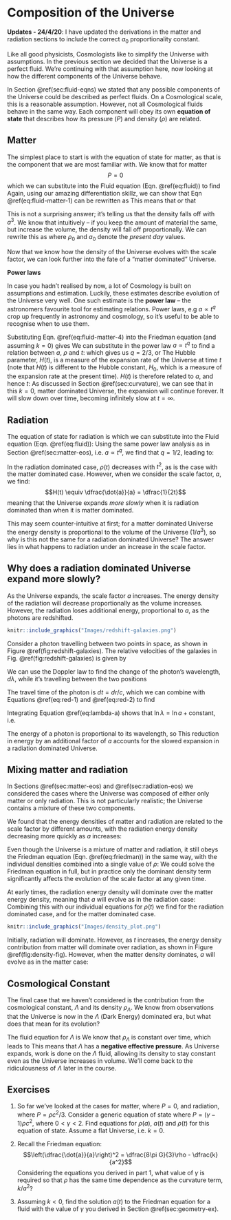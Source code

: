 Composition of the Universe {#ch:constituents}
===========================

**Updates - 24/4/20**: I have updated the derivations in the matter and radiation sections to include the correct $a_0$ proportionality constant.

Like all good physicists, Cosmologists like to simplify the Universe
with assumptions. In the previous section we decided that the Universe
is a perfect fluid. We're continuing with that assumption here, now
looking at how the different components of the Universe behave.

In Section \@ref(sec:fluid-eqns) we stated that any possible components of
the Universe could be described as perfect fluids. On a Cosmological
scale, this is a reasonable assumption. However, not all Cosmological
fluids behave in the same way. Each component will obey its own
**equation of state** that describes how its pressure ($P$) and density
($\rho$) are related.

Matter {#sec:matter-eos}
------

The simplest place to start is with the equation of state for matter, as
that is the component that we are most familiar with. We know that for
matter $$P = 0$$ which we can substitute into the Fluid equation (Eqn. \@ref(eq:fluid)) to find
\begin{equation}
    \dot{\rho} + 3\dfrac{\dot{a}}{a}\rho = 0
(\#eq:fluid-matter-1)
\end{equation}
Again, using our amazing
differentiation skillz, we can show that Eqn \@ref(eq:fluid-matter-1) can be rewritten as
\begin{equation}
\dfrac{1}{a^3}\dfrac{d}{dt}\left(\rho a^3\right) = 0
(\#eq:fluid-matter-2)
\end{equation}
This means that
\begin{equation}
\dfrac{d}{dt}\left(\rho a^3\right) = 0
(\#eq:fluid-matter-2)
\end{equation}
or that 
\begin{equation}
    \rho a^3 = \text{constant,} \text{ or }\rho \propto \dfrac{1}{a^3}
    (\#eq:fluid-matter-3)
\end{equation}

This is not a surprising answer; it's telling us that the density falls
off with $a^3$. We know that intuitively -- if you keep the amount of
material the same, but increase the volume, the density will fall off
proportionally. We can rewrite this as 
\begin{equation}
\rho = \dfrac{\rho_0 a_0^3}{a^3}
(\#eq:fluid-matter-4)
\end{equation}
where $\rho_0$ and $a_0$ denote the *present day* values.

Now that we know how the density of the Universe evolves with the scale
factor, we can look further into the fate of a "matter dominated"
Universe.

:::fyi
**Power laws**

In case you hadn't realised by now, a lot of Cosmology is built on
assumptions and estimation. Luckily, these estimates describe evolution
of the Universe very well. One such estimate is the **power law** -- the
astronomers favourite tool for estimating relations. Power laws, e.g
$a \propto t^q$ crop up frequently in astronomy and cosmology, so it's
useful to be able to recognise when to use them.

Substituting Eqn. \@ref(eq:fluid-matter-4) into the Friedman equation (and assuming $k=0$)
gives 
\begin{equation}
\dot{a}^2 = \dfrac{8\pi G \rho_0}{3}\dfrac{1}{a}
(\#eq:power-1)
\end{equation}
We can substitute in the power law $a \propto t^q$ to find a relation between
$a$, $\rho$ and $t$: 
\begin{equation}
t^{(2q-2)} \propto t^{-q}
(\#eq:power-2)
\end{equation}
which gives us
$q = 2/3$, or 
\begin{align}
    a(t) &= a_0 \left(\dfrac{t}{t_0}\right)^{2/3}\\
    \rho(t) &= \dfrac{\rho_0 a_0^3 }{a^3} = \dfrac{\rho_0 t_{0}^{2}}{t^2}
    (\#eq:power-3)
\end{align}
The Hubble parameter, $H(t)$, is a measure of the expansion rate of the
Universe at time $t$ (note that $H(t)$ is different to the Hubble constant, $H_0$, which is a measure of
    the expansion rate at the present time). $H(t)$ is therefore related to $a$, and hence
$t$: 
\begin{equation}
H(t) \equiv \dfrac{\dot{a}}{a} = \dfrac{2}{3t}
(\#eq:power-4)
\end{equation}
As discussed in Section \@ref(sec:curvature), we can see that in this $k=0$, matter
dominated Universe, the expansion will continue forever. It will slow
down over time, becoming infinitely slow at $t=\infty$.
:::


Radiation {#sec:radiation-eos}
---------

The equation of state for radiation is 
\begin{equation}
P = \dfrac{\rho c^2}{3}
(\#eq:rad-eos-1)
\end{equation}
which we can substitute into the Fluid equation
(Eqn. \@ref(eq:fluid)):
\begin{align}
    \dot{\rho} + 3\dfrac{\dot{a}}{a}\left(\rho + \dfrac{\rho c^2}{3}\right) &= 0\\
    \dot{\rho} + 4\dfrac{\dot{a}}{a}\rho &= 0
(\#eq:rad-eos-2)
\end{align}
Using the
same power law analysis as in
Section \@ref(sec:matter-eos), i.e. $a \propto t^q$, we find that
$q = 1/2$, leading to: 
\begin{equation}
\begin{array}{lcr}
    \rho \propto \dfrac{1}{a^4} & \qquad a(t) = a_0 \left(\dfrac{t}{t_0}\right)^{1/2} & \qquad \rho(t) = \dfrac{\rho_0 a_0^4}{a^4} = \dfrac{\rho_0 t_0^2}{t^2}\\
\end{array}
(\#eq:rad-eos-3)    
\end{equation}

In the radiation dominated case, $\rho(t)$ decreases with $t^2$, as is
the case with the matter dominated case. However, when we consider the
scale factor, $a$, we find:
$$H(t) \equiv \dfrac{\dot{a}}{a} = \dfrac{1}{2t}$$ meaning that the
Universe expands *more slowly* when it is radiation dominated than when
it is matter dominated.

This may seem counter-intuitive at first; for a matter dominated Universe
the energy density is proportional to the volume of the Universe
($1/a^3$), so why is this not the same for a radiation dominated
Universe? The answer lies in what happens to radiation under an increase
in the scale factor.

## Why does a radiation dominated Universe expand more slowly? {#sec:slow_expansion_rad}

As the Universe expands, the scale factor $a$ increases. The energy
density of the radiation will decrease proportionally as the volume
increases. However, the radiation loses additional energy, proportional
to $a$, as the photons are redshifted.

```r
knitr::include_graphics("Images/redshift-galaxies.png")
```



Consider a photon travelling between two points in space, as shown in
Figure \@ref(fig:redshift-galaxies). The relative velocities of the
galaxies in
Fig. \@ref(fig:redshift-galaxies) is given by 

\begin{equation}
dv = H dr = \dfrac{\dot{a}}{a} dr
(\#eq:red-1)
\end{equation}

We can use the Doppler law to
find the change of the photon's wavelength, $d\lambda$, while it's
travelling between the two positions 

\begin{equation}
\dfrac{d\lambda}{\lambda} = \dfrac{dv}{c}
(\#eq:red-2)
\end{equation}

The travel time of the
photon is $dt = dr/c$, which we can combine with
Equations \@ref(eq:red-1) and \@ref(eq:red-2)
to find

\begin{equation}
\dfrac{d\lambda}{\lambda} = \dfrac{\dot{a}}{a} \dfrac{dr}{c} = \dfrac{\dot{a}}{a} dt
(\#eq:lambda-a)
\end{equation}

Integrating Equation \@ref(eq:lambda-a) shows that
$\ln \lambda = \ln a + \text{constant}$, i.e. 
\begin{equation}
\lambda \propto a
(\#eq:lambda-a-2)
\end{equation}

The energy of a photon is proportional to its wavelength, so
\begin{equation}
E = \dfrac{h c}{\lambda} \propto \dfrac{1}{a}
(\#eq:lambda-a-3)
\end{equation}
This reduction in
energy by an additional factor of $a$ accounts for the slowed expansion
in a radiation dominated Universe.

Mixing matter and radiation {#sec:mixtures}
---------------------------

In Sections \@ref(sec:matter-eos) and
\@ref(sec:radiation-eos) we considered the cases where the
Universe was composed of either only matter or only radiation. This is
not particularly realistic; the Universe contains a mixture of these two
components.

We found that the energy densities of matter and radiation are related
to the scale factor by different amounts, with the radiation energy
density decreasing more quickly as $a$ increases: 

\begin{equation}
\begin{array}{lr}
    \rho_{\text{mat}} \propto \dfrac{1}{a^3} & \qquad
    \rho_{\text{rad}} \propto \dfrac{1}{a^4}
\end{array}
(\#eq:rad-mat-1)
\end{equation}
Even though the Universe is a mixture of matter and
radiation, it still obeys the Friedman equation
(Eqn. \@ref(eq:friedman)) in the same way, with the individual
densities combined into a single value of $\rho$:
\begin{equation}
\rho = \rho_{\text{mat}} + \rho_{\text{rad}}
(\#eq:rho-mat-rad)
\end{equation}
We could solve the
Friedman equation in full, but in practice only the dominant density term significantly affects the evolution of the scale factor at any
given time.

At early times, the radiation energy density will dominate over the
matter energy density, meaning that $a$ will evolve as in the radiation
case: 
\begin{equation}
a(t) \propto t^{1/2}
(\#eq:a-t)
\end{equation}
Combining this with our individual
equations for $\rho(t)$ we find 
\begin{equation}
\rho_{\text{rad}} \propto \dfrac{1}{t^2}
(\#eq:rho-rad-t)
\end{equation}
for the radiation dominated case, and
\begin{equation}
     \rho_{\text{mat}} \propto \dfrac{1}{a^3} \propto \dfrac{1}{t^{3/2}}
(\#eq:rho-mat-t)
\end{equation}
for the matter dominated case.


```r
knitr::include_graphics("Images/density_plot.png")
```

Initially, radiation will dominate. However, as $t$ increases, the
energy density contribution from matter will dominate over radiation, as
shown in
Figure \@ref(fig:density-fig). However, when the matter density
dominates, $a$ will evolve as in the matter case: 
\begin{equation}
\begin{array}{lcr}
    a(t) \propto t^{2/3} & \qquad
    \rho_{\text{mat}} \propto \dfrac{1}{t^2} & \qquad
    \rho_{\text{rad}} \propto \dfrac{1}{a^4} \propto \dfrac{1}{t^{8/3}}
\end{array}
(\#eq:a-rho-comb)
\end{equation}

Cosmological Constant {#sec:dark-energy-1}
---------------------

The final case that we haven't considered is the contribution from the
cosmological constant, $\Lambda$ and its density $\rho_{\Lambda}$. We
know from observations that the Universe is now in the $\Lambda$ (Dark
Energy) dominated era, but what does that mean for its evolution?

The fluid equation for $\Lambda$ is
\begin{equation}
\dot{\rho_{\Lambda}} + 3\frac{\dot{a}}{a} \left(\rho_{\Lambda} + \dfrac{P_{\Lambda}}{c^2}\right) = 0
(\#eq:rho-lambda-1)
\end{equation}
We know that $\rho_{\Lambda}$ is constant over time, which leads to
\begin{equation}
P_\Lambda = -\rho_{\Lambda}c^2
(\#eq:rho-lambda-2)
\end{equation}
This means that $\Lambda$ has a
**negative effective pressure**. As Universe expands, work is done on
the $\Lambda$ fluid, allowing its density to stay constant even as the
Universe increases in volume. We'll come back to the ridiculousness of
$\Lambda$ later in the course.

Exercises {#sec:composition_ex}
---------

1.  So far we've looked at the cases for matter, where $P = 0$, and
    radiation, where $P = \rho c^2 / 3$. Consider a generic equation of
    state where $P = (\gamma - 1) \rho c^2$, where $0 < \gamma < 2$.
    Find equations for $\rho(a)$, $a(t)$ and $\rho(t)$ for this equation
    of state. Assume a flat Universe, i.e. $k=0$.

2.  Recall the Friedman equation:
    $$\left(\dfrac{\dot{a}}{a}\right)^2 = \dfrac{8\pi G}{3}\rho - \dfrac{k}{a^2}$$
    Considering the equations you derived in part 1, what value of
    $\gamma$ is required so that $\rho$ has the same time dependence as
    the curvature term, $k/a^2$?

3.  Assuming $k<0$, find the solution $a(t)$ to the Friedman equation
    for a fluid with the value of $\gamma$ you derived in Section \@ref(sec:geometry-ex).

